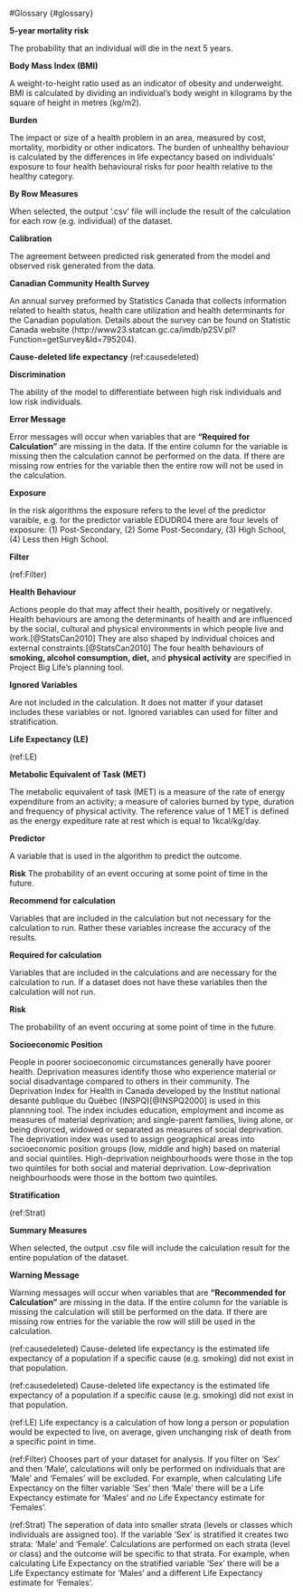 #Glossary {#glossary}

**5-year mortality risk**

The probability that an individual will die in the next 5 years.


**Body Mass Index (BMI)**

A weight-to-height ratio used as an indicator of obesity and underweight. BMI is calculated by dividing an individual’s body weight in kilograms by the square of height in metres (kg/m2).


**Burden** 

The impact or size of a health problem in an area, measured by cost, mortality, morbidity or other indicators. The burden of unhealthy behaviour is calculated by the differences in life expectancy based on individuals’ exposure to four health behavioural risks for poor health relative to the healthy category.


**By Row Measures**

When selected, the output '.csv' file will include the result of the calculation for each row (e.g. individual) of the dataset.


**Calibration**

The agreement between predicted risk generated from the model and observed risk generated from the data.


**Canadian Community Health Survey**

An annual survey preformed by Statistics Canada that collects information related to health status, health care utilization and health determinants for the Canadian population. Details about the survey can be found on Statistic Canada website  (http://www23.statcan.gc.ca/imdb/p2SV.pl?Function=getSurvey&Id=795204). 


**Cause-deleted life expectancy**
(ref:causedeleted)


**Discrimination**

The ability of the model to differentiate between high risk individuals and low risk individuals.


**Error Message**

Error messages will occur when variables that are **"Required for Calculation"** are missing in the data. If the entire column for the variable is missing then the calculation cannot be performed on the data. If there are missing row entries for the variable then the entire row will not be used in the calculation.

**Exposure**

In the risk algorithms the exposure refers to the level of the predictor varaible, e.g. for the predictor variable EDUDR04 there are four levels of exposure: (1) Post-Secondary, (2) Some Post-Secondary, (3) High School, (4) Less then High School.

**Filter**

(ref:Filter)


**Health Behaviour** 

Actions people do that may affect their health, positively or negatively. Health behaviours are among the determinants of health and are influenced by the social, cultural and physical environments in which people live and work.[@StatsCan2010] They are also shaped by individual choices and external constraints.[@StatsCan2010] The four health behaviours of **smoking, alcohol consumption, diet,** and **physical activity** are specified in Project Big Life's planning tool.


**Ignored Variables**

Are not included in the calculation. It does not matter if your dataset includes these variables or not. Ignored variables can used for filter and stratification.


**Life Expectancy (LE)**

(ref:LE)


**Metabolic Equivalent of Task (MET)**

The metabolic equivalent of task (MET) is a measure of the rate of energy expenditure from an activity; a measure of calories burned by type, duration and frequency of physical activity. The reference value of 1 MET is defined as the energy expediture rate at rest which is equal to 1kcal/kg/day.

**Predictor**

A variable that is used in the algorithm to predict the outcome.

**Risk**
The probability of an event occuring at some point of time in the future.

**Recommend for calculation**

Variables that are included in the calculation but not necessary for the calculation to run. Rather these variables increase the accuracy of the results.


**Required for calculation**

Variables that are included in the calculations and are necessary for the calculation to run. If a dataset does not have these variables then the calculation will not run.

**Risk**

The probability of an event occuring at some point of time in the future.


**Socioeconomic Position**

People in poorer socioeconomic circumstances generally have poorer health. Deprivation measures identify those who experience material or social disadvantage compared to others in their community. The Deprivation Index for Health in Canada developed by the Institut national desanté publique du Québec (INSPQ)[@INSPQ2000] is used in this plannning tool. The index includes education, employment and income as measures of material deprivation; and single-parent families, living alone, or being divorced, widowed or separated as measures of social deprivation. The deprivation index was used to assign geographical areas into socioeconomic position groups (low, middle and high) based on material and social quintiles. High-deprivation neighbourhoods were those in the top two quintiles for both social and material deprivation. Low-deprivation neighbourhoods were those in the bottom two quintiles.


**Stratification**

(ref:Strat)


**Summary Measures**

When selected, the output .csv file will include the calculation result for the entire population of the dataset. 


**Warning Message**

Warning messages will occur when variables that are **"Recommended for Calculation"** are missing in the data. If the entire column for the variable is missing the calculation will still be performed on the data. If there are missing row entries for the variable the row will still be used in the calculation.

(ref:causedeleted) Cause-deleted life expectancy is the estimated life expectancy of a population if a specific cause (e.g. smoking) did not exist in that population. 

(ref:causedeleted) Cause-deleted life expectancy is the estimated life expectancy of a population if a specific cause (e.g. smoking) did not exist in that population. 

(ref:LE) Life expectancy is a calculation of how long a person or population would be expected to live, on average, given unchanging risk of death from a specific point in time.

(ref:Filter) Chooses part of your dataset for analysis. If you filter on 'Sex' and then 'Male', calculations will only be performed on individuals that are 'Male' and 'Females' will be excluded. For example, when calculating Life Expectancy on the filter variable 'Sex' then 'Male' there will be a Life Expectancy estimate for 'Males' and *no* Life Expectancy estimate for 'Females'.

(ref:Strat) The seperation of data into smaller strata (levels or classes which individuals are assigned too). If the variable 'Sex' is stratified it creates two strata: 'Male' and 'Female'. Calculations are performed on each strata (level or class) and the outcome will be specific to that strata. For example, when calculating Life Expectancy on the stratified variable 'Sex' there will be a Life Expectancy estimate for 'Males' and a different Life Expectancy estimate for 'Females'.

